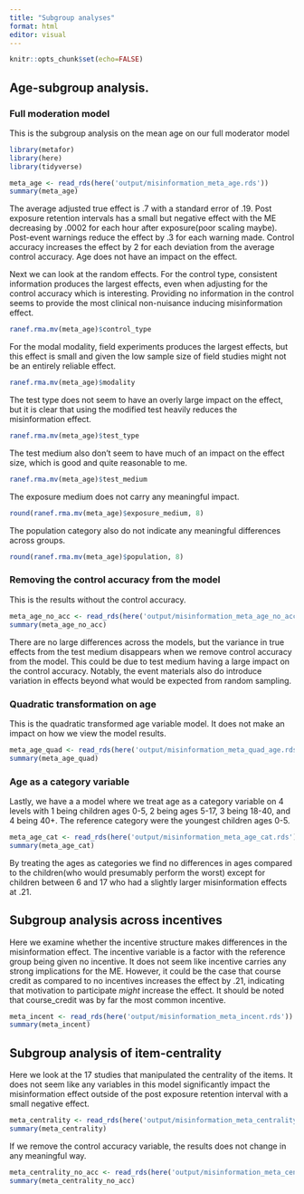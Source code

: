 ```yaml
---
title: "Subgroup analyses"
format: html
editor: visual
---
```


```r
knitr::opts_chunk$set(echo=FALSE)
```

## Age-subgroup analysis.

### Full moderation model

This is the subgroup analysis on the mean age on our full moderator model

```r
library(metafor)
library(here)
library(tidyverse)
```

```r
meta_age <- read_rds(here('output/misinformation_meta_age.rds'))
summary(meta_age)
```

The average adjusted true effect is .7 with a standard error of .19. Post exposure retention intervals has a small but negative effect with the ME decreasing by .0002 for each hour after exposure(poor scaling maybe). Post-event warnings reduce the effect by .3 for each warning made. Control accuracy increases the effect by 2 for each deviation from the average control accuracy. Age does not have an impact on the effect.

Next we can look at the random effects. For the control type, consistent information produces the largest effects, even when adjusting for the control accuracy which is interesting. Providing no information in the control seems to provide the most clinical non-nuisance inducing misinformation effect.

```r
ranef.rma.mv(meta_age)$control_type
```

For the modal modality, field experiments produces the largest effects, but this effect is small and given the low sample size of field studies might not be an entirely reliable effect.

```r
ranef.rma.mv(meta_age)$modality
```

The test type does not seem to have an overly large impact on the effect, but it is clear that using the modified test heavily reduces the misinformation effect.

```r
ranef.rma.mv(meta_age)$test_type
```

The test medium also don't seem to have much of an impact on the effect size, which is good and quite reasonable to me.

```r
ranef.rma.mv(meta_age)$test_medium
```

The exposure medium does not carry any meaningful impact.

```r
round(ranef.rma.mv(meta_age)$exposure_medium, 8)
```

The population category also do not indicate any meaningful differences across groups.

```r
round(ranef.rma.mv(meta_age)$population, 8)
```

### Removing the control accuracy from the model

This is the results without the control accuracy.

```r
meta_age_no_acc <- read_rds(here('output/misinformation_meta_age_no_accuracy.rds'))
summary(meta_age_no_acc)
```

There are no large differences across the models, but the variance in true effects from the test medium disappears when we remove control accuracy from the model. This could be due to test medium having a large impact on the control accuracy. Notably, the event materials also do introduce variation in effects beyond what would be expected from random sampling.

### Quadratic transformation on age

This is the quadratic transformed age variable model. It does not make an impact on how we view the model results.

```r
meta_age_quad <- read_rds(here('output/misinformation_meta_quad_age.rds'))
summary(meta_age_quad)
```

### Age as a category variable

Lastly, we have a a model where we treat age as a category variable on 4 levels with 1 being children ages 0-5, 2 being ages 5-17, 3 being 18-40, and 4 being 40+. The reference category were the youngest children ages 0-5.

```r
meta_age_cat <- read_rds(here('output/misinformation_meta_age_cat.rds'))
summary(meta_age_cat)
```

By treating the ages as categories we find no differences in ages compared to the children(who would presumably perform the worst) except for children between 6 and 17 who had a slightly larger misinformation effects at .21.

## Subgroup analysis across incentives

Here we examine whether the incentive structure makes differences in the misinformation effect. The incentive variable is a factor with the reference group being given no incentive. It does not seem like incentive carries any strong implications for the ME. However, it could be the case that course credit as compared to no incentives increases the effect by .21, indicating that motivation to participate *might* increase the effect. It should be noted that course_credit was by far the most common incentive.

```r
meta_incent <- read_rds(here('output/misinformation_meta_incent.rds'))
summary(meta_incent)
```

## Subgroup analysis of item-centrality

Here we look at the 17 studies that manipulated the centrality of the items. It does not seem like any variables in this model significantly impact the misinformation effect outside of the post exposure retention interval with a small negative effect.

```r
meta_centrality <- read_rds(here('output/misinformation_meta_centrality.rds'))
summary(meta_centrality)
```

If we remove the control accuracy variable, the results does not change in any meaningful way.

```r
meta_centrality_no_acc <- read_rds(here('output/misinformation_meta_centrality_no_acc.rds'))
summary(meta_centrality_no_acc)
```
